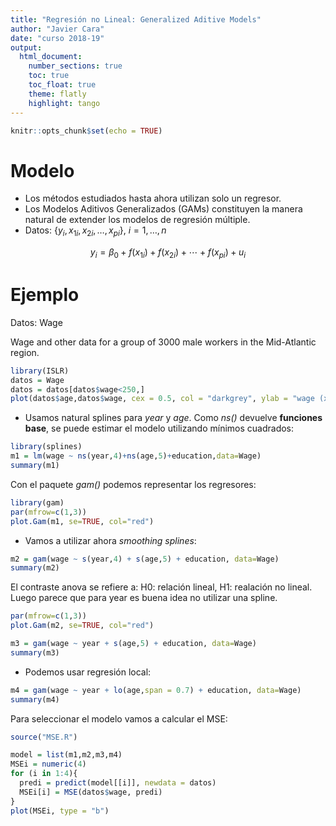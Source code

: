 ```yaml
---
title: "Regresión no Lineal: Generalized Aditive Models"
author: "Javier Cara"
date: "curso 2018-19"
output: 
  html_document:
    number_sections: true
    toc: true
    toc_float: true
    theme: flatly
    highlight: tango
---
```


```r
knitr::opts_chunk$set(echo = TRUE)
```

# Modelo

- Los métodos estudiados hasta ahora utilizan solo un regresor.
- Los Modelos Aditivos Generalizados (GAMs) constituyen la manera natural de extender los modelos de regresión múltiple.
- Datos: $\{y_i, x_{1i}, x_{2i}, \ldots, x_{pi}\}, \ i=1, \ldots, n$

$$
y_i = \beta_0 + f(x_{1i}) + f(x_{2i}) + \cdots + f(x_{pi}) + u_i
$$

# Ejemplo

Datos: Wage

Wage and other data for a group of 3000 male workers in the Mid-Atlantic region.

```r
library(ISLR)
datos = Wage
datos = datos[datos$wage<250,]
plot(datos$age,datos$wage, cex = 0.5, col = "darkgrey", ylab = "wage (x 1000 $)", xlab = "age")
```

- Usamos natural splines para *year* y *age*. Como *ns()* devuelve **funciones base**, se puede estimar el modelo utilizando mínimos cuadrados:

```r
library(splines)
m1 = lm(wage ~ ns(year,4)+ns(age,5)+education,data=Wage)
summary(m1)
```

Con el paquete *gam()* podemos representar los regresores:

```r
library(gam)
par(mfrow=c(1,3))
plot.Gam(m1, se=TRUE, col="red")
```


- Vamos a utilizar ahora *smoothing splines*:

```r
m2 = gam(wage ~ s(year,4) + s(age,5) + education, data=Wage)
summary(m2)
```

El contraste anova se refiere a: H0: relación lineal, H1: realación no lineal. Luego parece que para year es buena idea no utilizar una spline.

```r
par(mfrow=c(1,3))
plot.Gam(m2, se=TRUE, col="red")
```

```r
m3 = gam(wage ~ year + s(age,5) + education, data=Wage)
summary(m3)
```

- Podemos usar regresión local:

```r
m4 = gam(wage ~ year + lo(age,span = 0.7) + education, data=Wage)
summary(m4)
```

Para seleccionar el modelo vamos a calcular el MSE:

```r
source("MSE.R")

model = list(m1,m2,m3,m4)
MSEi = numeric(4)
for (i in 1:4){
  predi = predict(model[[i]], newdata = datos)
  MSEi[i] = MSE(datos$wage, predi)
}
plot(MSEi, type = "b")
```




